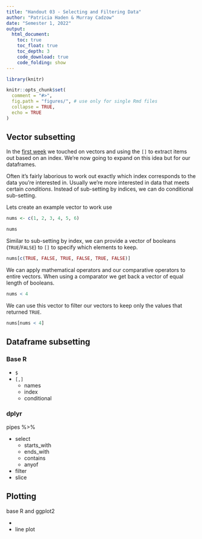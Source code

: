 ```yaml
---
title: "Handout 03 - Selecting and Filtering Data"
author: "Patricia Haden & Murray Cadzow"
date: "Semester 1, 2022"
output:
  html_document:
    toc: true
    toc_float: true
    toc_depth: 3
    code_download: true
    code_folding: show
---
```


```r
library(knitr)

knitr::opts_chunk$set(
  comment = "#>",
  fig.path = "figures/", # use only for single Rmd files
  collapse = TRUE,
  echo = TRUE
)
```


## Vector subsetting

In the [first week](handout1.html) we touched on vectors and using the `[]` to extract items out based on an index. We're now going to expand on this idea but for our dataframes.

Often it's fairly laborious to work out exactly which index corresponds to the data you're interested in. Usually we're more interested in data that meets certain _conditions_. Instead of sub-setting by indices, we can do conditional sub-setting.


Lets create an example vector to work use
```r
nums <- c(1, 2, 3, 4, 5, 6)

nums
```

Similar to sub-setting by index, we can provide a vector of booleans (`TRUE`/`FALSE`) to `[]` to specify which elements to keep.

```r
nums[c(TRUE, FALSE, TRUE, FALSE, TRUE, FALSE)]
```



We can apply mathematical operators and our comparative operators to entire vectors. When using a comparator we get back a vector of equal length of booleans.

```r
nums < 4
```

We can use this vector to filter our vectors to keep only the values that returned `TRUE`.

```r
nums[nums < 4]
```


## Dataframe subsetting {.tabset}

### Base R

- `$`
- `[,]`
  - names
  - index
  - conditional




### dplyr

pipes %>% 

- select
  - starts_with
  - ends_with
  - contains
  - anyof


- filter
- slice





## Plotting

base R and ggplot2

- 
- line plot
